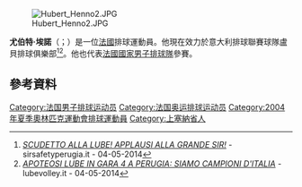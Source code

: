[[File:Hubert_Henno2.JPG|thumb]]

'''尤伯特·埃諾'''（{{lang-fr|Hubert Henno}}；{{bd|1976年|10月6日}}）是一位[[法國|法國]]排球運動員。他現在效力於意大利排球聯賽球隊盧貝排球俱樂部<ref>[http://www.sirsafetyperugia.it/portal/index.php?option=com_content&view=article&id=1095:scudetto-alla-lube-applausi-alla-grande-sir&catid=95&Itemid=502 ''SCUDETTO ALLA LUBE! APPLAUSI ALLA GRANDE SIR! ''] {{webarchive|url=https://web.archive.org/web/20140505143258/http://www.sirsafetyperugia.it/portal/index.php?option=com_content&view=article&id=1095%3Ascudetto-alla-lube-applausi-alla-grande-sir&catid=95&Itemid=502 |date=2014-05-05 }} - sirsafetyperugia.it - 04-05-2014</ref><ref>[http://www.lubevolley.it/fotonews/fotonotizia.asp?ID=2797 ''APOTEOSI LUBE IN GARA 4 A PERUGIA: SIAMO CAMPIONI D'ITALIA''] {{Wayback|url=http://www.lubevolley.it/fotonews/fotonotizia.asp?ID=2797 |date=20141020024807 }} - lubevolley.it - 04-05-2014</ref>。他也代表[[法國國家男子排球隊|法國國家男子排球隊]]參賽。

==參考資料==
{{Reflist}}
{{DEFAULTSORT:Henno, Hubert}}
[[Category:法国男子排球运动员|Category:法国男子排球运动员]]
[[Category:法国奥运排球运动员|Category:法国奥运排球运动员]]
[[Category:2004年夏季奧林匹克運動會排球運動員|Category:2004年夏季奧林匹克運動會排球運動員]]
[[Category:上塞納省人|Category:上塞納省人]]